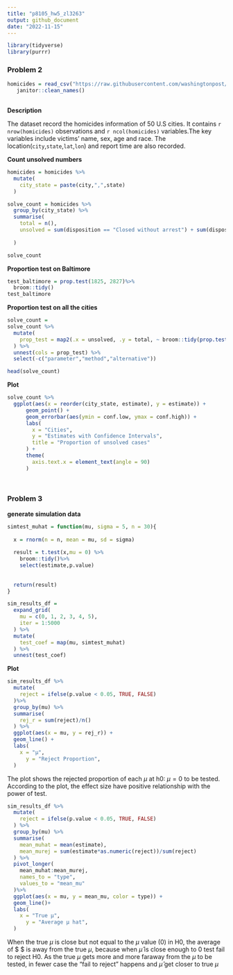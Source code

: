 ```yaml
---
title: "p8105_hw5_zl3263"
output: github_document
date: "2022-11-15"
---
```


```r
library(tidyverse)
library(purrr)
```

### Problem 2

```r
homicides = read_csv("https://raw.githubusercontent.com/washingtonpost/data-homicides/master/homicide-data.csv")%>%
   janitor::clean_names()
  
```

**Description**

The dataset record the homicides  information of 50 U.S cities. It contains `r nrow(homicides)` observations and `r ncol(homicides)` variables.The key variables include victims' name, sex, age and race. The location(`city`,`state`,`lat`,`lon`) and report time are also recorded.

**Count unsolved numbers**

```r
homicides = homicides %>%
  mutate(
    city_state = paste(city,",",state)
  )

solve_count = homicides %>%
  group_by(city_state) %>%
  summarise(
    total = n(),
    unsolved = sum(disposition == "Closed without arrest") + sum(disposition == "Open/No arrest")
    
  )

solve_count
```
**Proportion test on Baltimore**

```r
test_baltimore = prop.test(1825, 2827)%>%
  broom::tidy()
test_baltimore
```
**Proportion test on all the cities**

```r
solve_count = 
solve_count %>%
  mutate(
    prop_test = map2(.x = unsolved, .y = total, ~ broom::tidy(prop.test(.x, .y)))
  ) %>%
  unnest(cols = prop_test) %>%
  select(-c("parameter","method","alternative"))

head(solve_count)
```

**Plot**
```r
solve_count %>%
  ggplot(aes(x = reorder(city_state, estimate), y = estimate)) +
	  geom_point() +
	  geom_errorbar(aes(ymin = conf.low, ymax = conf.high)) +
	  labs(
	  	x = "Cities",
	  	y = "Estimates with Confidence Intervals",
	  	title = "Proportion of unsolved cases"
	  ) +
	  theme(
	  	axis.text.x = element_text(angle = 90)
	  )

  
```

### Problem 3

**generate simulation data**
```r
simtest_muhat = function(mu, sigma = 5, n = 30){
  
  x = rnorm(n = n, mean = mu, sd = sigma)
  
  result = t.test(x,mu = 0) %>%
    broom::tidy()%>%
    select(estimate,p.value)
  
  
  return(result)
}

sim_results_df = 
  expand_grid(
    mu = c(0, 1, 2, 3, 4, 5),
    iter = 1:5000
  ) %>% 
  mutate(
    test_coef = map(mu, simtest_muhat)
  ) %>% 
  unnest(test_coef)

```

**Plot**

```r
sim_results_df %>%
  mutate(
    reject = ifelse(p.value < 0.05, TRUE, FALSE)
  )%>%
  group_by(mu) %>%
  summarise(
    rej_r = sum(reject)/n()
  ) %>%
  ggplot(aes(x = mu, y = rej_r)) +
  geom_line() +
  labs(
    x = "μ",
	  y = "Reject Proportion",
  )
```

The plot shows the rejected proportion of each $\mu$ at h0: $\mu = 0$  to be tested. According to the plot, the effect size have positive relationship with the power of test.

```r
sim_results_df %>%
  mutate(
    reject = ifelse(p.value < 0.05, TRUE, FALSE)
  ) %>%
  group_by(mu) %>%
  summarise(
    mean_muhat = mean(estimate),
    mean_murej = sum(estimate*as.numeric(reject))/sum(reject)
  ) %>%
  pivot_longer(
    mean_muhat:mean_murej,
    names_to = "type",
    values_to = "mean_mu"
  )%>%
  ggplot(aes(x = mu, y = mean_mu, color = type)) +
  geom_line()+
  labs(
    x = "True μ",
	  y = "Average μ hat",
  )
```
When the true $\mu$ is close but not equal to the $\mu$ value (0) in H0, the average of $\hat{\mu} $ is away from the true $\mu$, because when $\hat{\mu}$ is close enough to 0 test fail to reject H0. As the true  $\mu$ gets more and more faraway from the $\mu$ to be tested, in fewer case the "fail to reject" happens and $\hat{\mu}$ get closer to true $\mu$